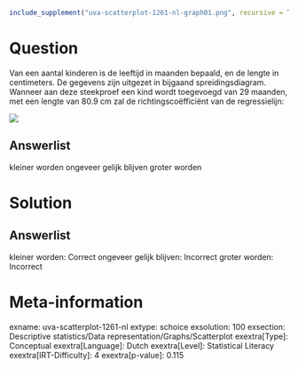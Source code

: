 ```r
include_supplement("uva-scatterplot-1261-nl-graph01.png", recursive = TRUE)
```

Question
========

Van een aantal kinderen is de leeftijd in maanden bepaald, en de lengte
in centimeters. De gegevens zijn uitgezet in bijgaand
spreidingsdiagram.\
Wanneer aan deze steekproef een kind wordt toegevoegd van 29 maanden,
met een lengte van 80.9 cm zal de richtingscoëfficiënt van de
regressielijn:

![](uva-scatterplot-1261-nl-graph01.png)

Answerlist
----------

kleiner worden
ongeveer gelijk blijven
groter worden

Solution
========

Answerlist
----------

kleiner worden: Correct
ongeveer gelijk blijven: Incorrect
groter worden: Incorrect

Meta-information
================
exname: uva-scatterplot-1261-nl
extype: schoice
exsolution: 100
exsection: Descriptive statistics/Data representation/Graphs/Scatterplot
exextra[Type]: Conceptual
exextra[Language]: Dutch
exextra[Level]: Statistical Literacy
exextra[IRT-Difficulty]: 4
exextra[p-value]: 0.115
